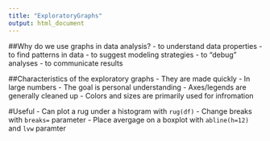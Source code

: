```yaml
---
title: "ExploratoryGraphs"
output: html_document
---
```


##Why do we use graphs in data analysis?
- to understand data properties
- to find patterns in data
- to suggest modeling strategies
- to "debug" analyses
- to communicate results


##Characteristics of the exploratory graphs
- They are made quickly
- In large numbers
- The goal is personal understanding
- Axes/legends are generally cleaned up
- Colors and sizes are primarily used for infromation

#Useful
- Can plot a rug under a histogram with ```rug(df)```
- Change breaks with ```breaks=``` parameter
- Place avergage on a boxplot with ```abline(h=12)``` and ```lvw``` paramter 

```r

```

